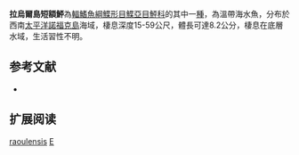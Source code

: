 {{Speciesbox
| name = 拉烏爾島短額鮃
| image = 
| image_width = 250px
| image_caption = 
| status = NE
| status_system = IUCN3.1
| genus = Engyprosopon
| species = raoulensis
| authority = Amaoka & Mihara, 1995
| synonyms = 
}}

'''拉烏爾島短額鮃'''為[[輻鰭魚綱|輻鰭魚綱]][[鰈形目|鰈形目]][[鰈亞目|鰈亞目]][[鮃科|鮃科]]的其中一[[種|種]]，為溫帶海水魚，分布於西南[[太平洋|太平洋]][[諾福克島|諾福克島]]海域，棲息深度15-59公尺，體長可達8.2公分，棲息在底層水域，生活習性不明。

== 参考文献 ==
*{{FishBase_species|genus=Engyprosopon|species=raoulensis |year=2014|month=4}}

== 扩展阅读 ==
{{refbegin}}
{{wikispecies-inline|Engyprosopon raoulensis|拉烏爾島短額鮃}}
{{refend}}
{{Taxonbar|from=Q2479683}}

[[Category:短額鮃屬|raoulensis]]
[[Category:1995年描述的魚類|E]]


{{魚類小作品}}